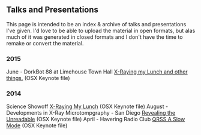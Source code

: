 == Talks and Presentations ==

This page is intended to be an index & archive of talks and presentations I've given.
I'd love to be able to upload the material in open formats, but alas much of it was generated in closed formats and I don't have the time to remake or convert the material.

=== 2015 ===
June - DorkBot 88 at Limehouse Town Hall
[https://www.dropbox.com/sh/m6jguavi28plzii/AADR-i-WwxFcyOvsx6xizJHqa?dl=0 X-Raying my Lunch and other things.] (OSX Keynote file)
=== 2014 ===
Science Showoff [https://www.dropbox.com/sh/sa9m3kr77sjioqr/AADdw9Mv4Q1h4PxStDwysFeAa?dl=0 X-Raying My Lunch] (OSX Keynote file)
August - Developments in X-Ray Microtompgraphy - San Diego [https://www.dropbox.com/sh/v52ir3pslpfufam/AAB25cnYzubo5A8pNGN8gHRna?dl=0 Revealing the Unreadable] (OSX Keynote file)
April - Havering Radio Club [https://www.dropbox.com/sh/gycyv34rae2gf8c/AAA-ub7RDdX7_aE7V_hgE2Uaa?dl=0 QRSS A Slow Mode] (OSX Keynote file)